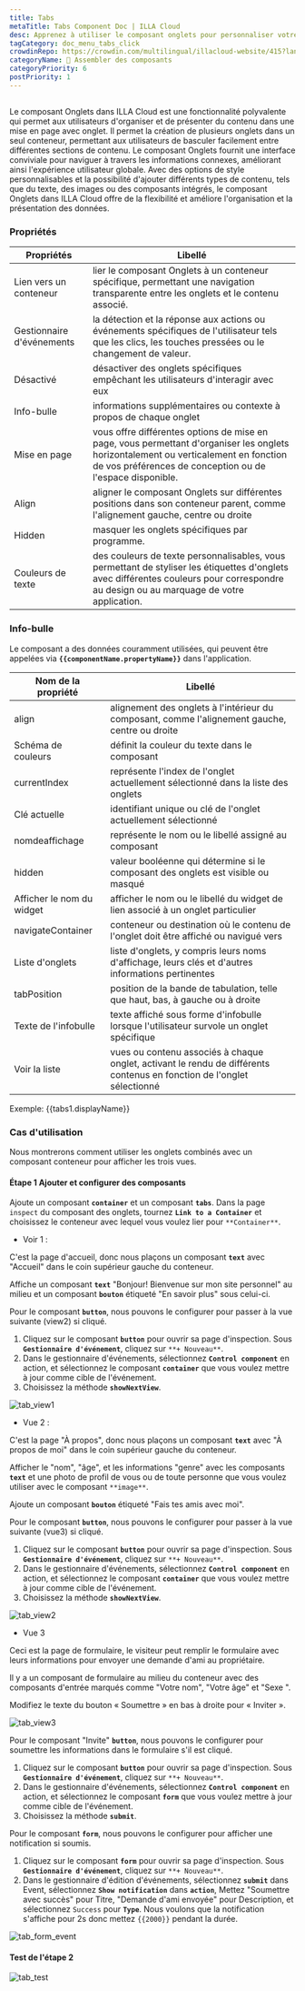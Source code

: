 ```yaml
---
title: Tabs
metaTitle: Tabs Component Doc | ILLA Cloud
desc: Apprenez à utiliser le composant onglets pour personnaliser votre application dans ILLA Cloud.
tagCategory: doc_menu_tabs_click
crowdinRepo: https://crowdin.com/multilingual/illacloud-website/415?languages=fr&filter=basic&value=0
categoryName: 🧬 Assembler des composants
categoryPriority: 6
postPriority: 1
---
```


## <h2 hidden>Qu'est-ce que les onglets ?</h2>

Le composant Onglets dans ILLA Cloud est une fonctionnalité polyvalente qui permet aux utilisateurs d'organiser et de présenter du contenu dans une mise en page avec onglet. Il permet la création de plusieurs onglets dans un seul conteneur, permettant aux utilisateurs de basculer facilement entre différentes sections de contenu. Le composant Onglets fournit une interface conviviale pour naviguer à travers les informations connexes, améliorant ainsi l'expérience utilisateur globale. Avec des options de style personnalisables et la possibilité d'ajouter différents types de contenu, tels que du texte, des images ou des composants intégrés, le composant Onglets dans ILLA Cloud offre de la flexibilité et améliore l'organisation et la présentation des données.

### Propriétés

| Propriétés                      | Libellé                                                                                                                                                                                                  |
| ------------------------------- | -------------------------------------------------------------------------------------------------------------------------------------------------------------------------------------------------------- |
| Lien vers un conteneur          | lier le composant Onglets à un conteneur spécifique, permettant une navigation transparente entre les onglets et le contenu associé.                                                                     |
| Gestionnaire d'événements       | la détection et la réponse aux actions ou événements spécifiques de l'utilisateur tels que les clics, les touches pressées ou le changement de valeur.                                                   |
| Désactivé                       | désactiver des onglets spécifiques empêchant les utilisateurs d'interagir avec eux                                                                                                                       |
| Info-bulle                      | informations supplémentaires ou contexte à propos de chaque onglet                                                                                                                                       |
| Mise en page                    | vous offre différentes options de mise en page, vous permettant d'organiser les onglets horizontalement ou verticalement en fonction de vos préférences de conception ou de l'espace disponible.         |
| Align                           | aligner le composant Onglets sur différentes positions dans son conteneur parent, comme l'alignement gauche, centre ou droite                                                                            |
| Hidden                          | masquer les onglets spécifiques par programme.                                                                                                                                                           |
| Couleurs de texte               | des couleurs de texte personnalisables, vous permettant de styliser les étiquettes d'onglets avec différentes couleurs pour correspondre au design ou au marquage de votre application.                  |

### Info-bulle

Le composant a des données couramment utilisées, qui peuvent être appelées via **`{{componentName.propertyName}}`** dans l'application.

| Nom de la propriété            | Libellé                                                                                                                             |
| ------------------------------ | ----------------------------------------------------------------------------------------------------------------------------------- |
| align                          | alignement des onglets à l'intérieur du composant, comme l'alignement gauche, centre ou droite                                      |
| Schéma de couleurs             | définit la couleur du texte dans le composant                                                                                       |
| currentIndex                   | représente l'index de l'onglet actuellement sélectionné dans la liste des onglets                                                   |
| Clé actuelle                   | identifiant unique ou clé de l'onglet actuellement sélectionné                                                                      |
| nomdeaffichage                 | représente le nom ou le libellé assigné au composant                                                                                |
| hidden                         | valeur booléenne qui détermine si le composant des onglets est visible ou masqué                                                    |
| Afficher le nom du widget      | afficher le nom ou le libellé du widget de lien associé à un onglet particulier                                                     |
| navigateContainer              | conteneur ou destination où le contenu de l'onglet doit être affiché ou navigué vers                                                |
| Liste d'onglets                | liste d'onglets, y compris leurs noms d'affichage, leurs clés et d'autres informations pertinentes                                  |
| tabPosition                    | position de la bande de tabulation, telle que haut, bas, à gauche ou à droite                                                       |
| Texte de l'infobulle           | texte affiché sous forme d'infobulle lorsque l'utilisateur survole un onglet spécifique                                             |
| Voir la liste                  | vues ou contenu associés à chaque onglet, activant le rendu de différents contenus en fonction de l'onglet sélectionné              |

Exemple: {{tabs1.displayName}}

### Cas d'utilisation

Nous montrerons comment utiliser les onglets combinés avec un composant conteneur pour afficher les trois vues.

#### Étape 1 Ajouter et configurer des composants

Ajoute un composant **`container`** et un composant **`tabs`**. Dans la page `inspect` du composant des onglets, tournez **`Link to a Container`** et choisissez le conteneur avec lequel vous voulez lier pour `**Container**`.

-   Voir 1 :

C'est la page d'accueil, donc nous plaçons un composant **`text`** avec "Accueil" dans le coin supérieur gauche du conteneur.

Affiche un composant **`text`** "Bonjour! Bienvenue sur mon site personnel" au milieu et un composant **`bouton`** étiqueté "En savoir plus" sous celui-ci.

Pour le composant **`button`**, nous pouvons le configurer pour passer à la vue suivante (view2) si cliqué.

1.  Cliquez sur le composant **`button`** pour ouvrir sa page d'inspection. Sous **`Gestionnaire d'événement`**, cliquez sur `**+ Nouveau**`.
2.  Dans le gestionnaire d'événements, sélectionnez **`Control component`** en action, et sélectionnez le composant **`container`** que vous voulez mettre à jour comme cible de l'événement.
3.  Choisissez la méthode **`showNextView`**.

![tab_view1](https://cdn.illacloud.com/official-website/img/docs/tab_view1.jpg)

-   Vue 2 :

C'est la page "À propos", donc nous plaçons un composant **`text`** avec "À propos de moi" dans le coin supérieur gauche du conteneur.

Afficher le "nom", "âge", et les informations "genre" avec les composants **`text`** et une photo de profil de vous ou de toute personne que vous voulez utiliser avec le composant `**image**`.

Ajoute un composant **`bouton`** étiqueté "Fais tes amis avec moi".

Pour le composant **`button`**, nous pouvons le configurer pour passer à la vue suivante (vue3) si cliqué.

1.  Cliquez sur le composant **`button`** pour ouvrir sa page d'inspection. Sous **`Gestionnaire d'événement`**, cliquez sur `**+ Nouveau**`.
2.  Dans le gestionnaire d'événements, sélectionnez **`Control component`** en action, et sélectionnez le composant **`container`** que vous voulez mettre à jour comme cible de l'événement.
3.  Choisissez la méthode **`showNextView`**.

![tab_view2](https://cdn.illacloud.com/official-website/img/docs/tab_view2.jpg)

-   Vue 3

Ceci est la page de formulaire, le visiteur peut remplir le formulaire avec leurs informations pour envoyer une demande d'ami au propriétaire.

Il y a un composant de formulaire au milieu du conteneur avec des composants d'entrée marqués comme "Votre nom", "Votre âge" et "Sexe ".

Modifiez le texte du bouton « Soumettre » en bas à droite pour « Inviter ».

![tab_view3](https://cdn.illacloud.com/official-website/img/docs/tab_view3.jpg)

Pour le composant "Invite" **`button`**, nous pouvons le configurer pour soumettre les informations dans le formulaire s'il est cliqué.

1.  Cliquez sur le composant **`button`** pour ouvrir sa page d'inspection. Sous **`Gestionnaire d'événement`**, cliquez sur `**+ Nouveau**`.
2.  Dans le gestionnaire d'événements, sélectionnez **`Control component`** en action, et sélectionnez le composant **`form`** que vous voulez mettre à jour comme cible de l'événement.
3.  Choisissez la méthode **`submit`**.

Pour le composant **`form`**, nous pouvons le configurer pour afficher une notification si soumis.

1.  Cliquez sur le composant **`form`** pour ouvrir sa page d'inspection. Sous **`Gestionnaire d'événement`**, cliquez sur `**+ Nouveau**`.
2.  Dans le gestionnaire d'édition d'événements, sélectionnez **`submit`** dans Event, sélectionnez **`Show notification`** dans **`action`**, Mettez "Soumettre avec succès" pour Titre, "Demande d'ami envoyée" pour Description, et sélectionnez `Success` pour **`Type`**. Nous voulons que la notification s'affiche pour 2s donc mettez `{{2000}}` pendant la durée.

![tab_form_event](https://cdn.illacloud.com/official-website/img/docs/tab_form_event.jpg)

#### Test de l'étape 2

![tab_test](https://cdn.illacloud.com/official-website/img/docs/tab_test.gif)
